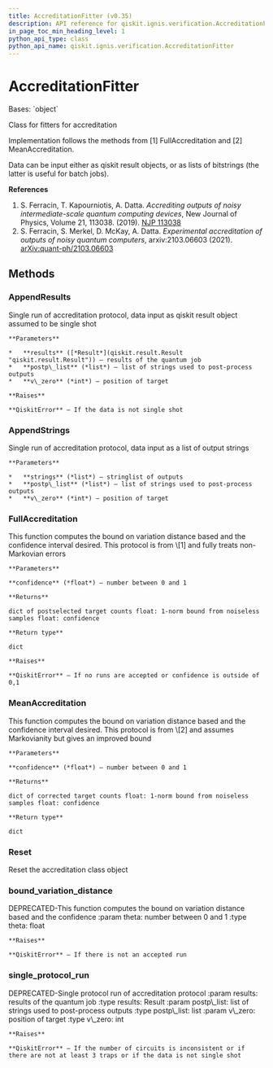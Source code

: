 ```yaml
---
title: AccreditationFitter (v0.35)
description: API reference for qiskit.ignis.verification.AccreditationFitter in qiskit v0.35
in_page_toc_min_heading_level: 1
python_api_type: class
python_api_name: qiskit.ignis.verification.AccreditationFitter
---
```


# AccreditationFitter

<Class id="qiskit.ignis.verification.AccreditationFitter" isDedicatedPage={true} github="https://github.com/qiskit-community/qiskit-ignis/tree/stable/0.7/qiskit/ignis/verification/accreditation/fitters.py" signature="AccreditationFitter" modifiers="class">
  Bases: `object`

  Class for fitters for accreditation

  Implementation follows the methods from \[1] FullAccreditation and \[2] MeanAccreditation.

  Data can be input either as qiskit result objects, or as lists of bitstrings (the latter is useful for batch jobs).

  **References**

  1.  S. Ferracin, T. Kapourniotis, A. Datta. *Accrediting outputs of noisy intermediate-scale quantum computing devices*, New Journal of Physics, Volume 21, 113038. (2019). [NJP 113038](https://iopscience.iop.org/article/10.1088/1367-2630/ab4fd6)
  2.  S. Ferracin, S. Merkel, D. McKay, A. Datta. *Experimental accreditation of outputs of noisy quantum computers*, arxiv:2103.06603 (2021). [arXiv:quant-ph/2103.06603](https://arxiv.org/abs/2103.06603)

  ## Methods

  <span id="qiskit-ignis-verification-accreditationfitter-appendresults" />

  ### AppendResults

  <Function id="qiskit.ignis.verification.AccreditationFitter.AppendResults" signature="AccreditationFitter.AppendResults(results, postp_list, v_zero)">
    Single run of accreditation protocol, data input as qiskit result object assumed to be single shot

    **Parameters**

    *   **results** ([*Result*](qiskit.result.Result "qiskit.result.Result")) – results of the quantum job
    *   **postp\_list** (*list*) – list of strings used to post-process outputs
    *   **v\_zero** (*int*) – position of target

    **Raises**

    **QiskitError** – If the data is not single shot
  </Function>

  <span id="qiskit-ignis-verification-accreditationfitter-appendstrings" />

  ### AppendStrings

  <Function id="qiskit.ignis.verification.AccreditationFitter.AppendStrings" signature="AccreditationFitter.AppendStrings(strings, postp_list, v_zero)">
    Single run of accreditation protocol, data input as a list of output strings

    **Parameters**

    *   **strings** (*list*) – stringlist of outputs
    *   **postp\_list** (*list*) – list of strings used to post-process outputs
    *   **v\_zero** (*int*) – position of target
  </Function>

  <span id="qiskit-ignis-verification-accreditationfitter-fullaccreditation" />

  ### FullAccreditation

  <Function id="qiskit.ignis.verification.AccreditationFitter.FullAccreditation" signature="AccreditationFitter.FullAccreditation(confidence)">
    This function computes the bound on variation distance based and the confidence interval desired. This protocol is from \[1] and fully treats non-Markovian errors

    **Parameters**

    **confidence** (*float*) – number between 0 and 1

    **Returns**

    dict of postselected target counts float: 1-norm bound from noiseless samples float: confidence

    **Return type**

    dict

    **Raises**

    **QiskitError** – If no runs are accepted or confidence is outside of 0,1
  </Function>

  <span id="qiskit-ignis-verification-accreditationfitter-meanaccreditation" />

  ### MeanAccreditation

  <Function id="qiskit.ignis.verification.AccreditationFitter.MeanAccreditation" signature="AccreditationFitter.MeanAccreditation(confidence)">
    This function computes the bound on variation distance based and the confidence interval desired. This protocol is from \[2] and assumes Markovianity but gives an improved bound

    **Parameters**

    **confidence** (*float*) – number between 0 and 1

    **Returns**

    dict of corrected target counts float: 1-norm bound from noiseless samples float: confidence

    **Return type**

    dict
  </Function>

  <span id="qiskit-ignis-verification-accreditationfitter-reset" />

  ### Reset

  <Function id="qiskit.ignis.verification.AccreditationFitter.Reset" signature="AccreditationFitter.Reset()">
    Reset the accreditation class object
  </Function>

  <span id="qiskit-ignis-verification-accreditationfitter-bound-variation-distance" />

  ### bound\_variation\_distance

  <Function id="qiskit.ignis.verification.AccreditationFitter.bound_variation_distance" signature="AccreditationFitter.bound_variation_distance(theta)">
    DEPRECATED-This function computes the bound on variation distance based and the confidence :param theta: number between 0 and 1 :type theta: float

    **Raises**

    **QiskitError** – If there is not an accepted run
  </Function>

  <span id="qiskit-ignis-verification-accreditationfitter-single-protocol-run" />

  ### single\_protocol\_run

  <Function id="qiskit.ignis.verification.AccreditationFitter.single_protocol_run" signature="AccreditationFitter.single_protocol_run(results, postp_list, v_zero)">
    DEPRECATED-Single protocol run of accreditation protocol :param results: results of the quantum job :type results: Result :param postp\_list: list of strings used to post-process outputs :type postp\_list: list :param v\_zero: position of target :type v\_zero: int

    **Raises**

    **QiskitError** – If the number of circuits is inconsistent or if there are not at least 3 traps or if the data is not single shot
  </Function>
</Class>

